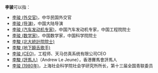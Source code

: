 '''李骏'''可以指：
* [[李骏_(外交官)|李骏 (外交官)]]，中华民国外交官
* [[李骏_(导演)|李骏 (导演)]]，中国大陆导演
* [[李骏_(汽车发动机专家)|李骏 (汽车发动机专家)]]，中国汽车发动机专家，中国工程院院士
*[[李骏_(数学家)|李骏 (数学家)]]，中国数学家，中国科学院院士
* [[李駿_(北大統計院院士)|李駿 (北大統計院院士)]]
* [[李駿_(地下饒舌歌手)|李駿 (地下饒舌歌手)]]
* [[李骏_(CEO)|李骏 (CEO)]]，工程师、天马仿真系统有限公司CEO
* [[李駿_(評馬人)|李駿 (評馬人)]]（Andrew Le Jeune），香港賽馬會評馬人
* [[李骏_(1980年)|李骏 (1980年)]]，上海社会科学院社会学研究所所长，第十三届全国青联委员
{{Disambiguation|J|cat=二字李姓人名消歧义}}